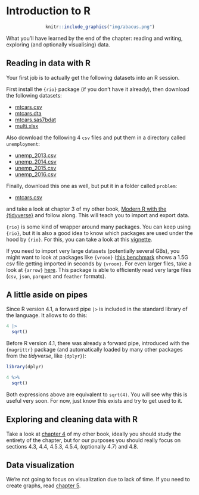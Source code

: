 # Introduction to R

<div style="text-align:center;">
```r
knitr::include_graphics("img/abacus.png")
```
</div>

What you'll have learned by the end of the chapter: reading and writing, exploring (and optionally visualising) data.

## Reading in data with R

Your first job is to actually get the following datasets into an R session.

First install the `{rio}` package (if you don't have it already), then download the following datasets:

- [mtcars.csv](https://raw.githubusercontent.com/b-rodrigues/modern_R/master/datasets/mtcars.csv)
- [mtcars.dta](https://github.com/b-rodrigues/modern_R/raw/master/datasets/mtcars.dta)
- [mtcars.sas7bdat](https://github.com/b-rodrigues/modern_R/raw/master/datasets/mtcars.sas7bdat)
- [multi.xlsx](https://github.com/b-rodrigues/modern_R/raw/master/datasets/multi.xlsx)

Also download the following 4 `csv` files and put them in a directory called `unemployment`:

- [unemp_2013.csv](https://raw.githubusercontent.com/b-rodrigues/modern_R/master/datasets/unemployment/unemp_2013.csv)
- [unemp_2014.csv](https://raw.githubusercontent.com/b-rodrigues/modern_R/master/datasets/unemployment/unemp_2014.csv)
- [unemp_2015.csv](https://raw.githubusercontent.com/b-rodrigues/modern_R/master/datasets/unemployment/unemp_2015.csv)
- [unemp_2016.csv](https://raw.githubusercontent.com/b-rodrigues/modern_R/master/datasets/unemployment/unemp_2016.csv)

Finally, download this one as well, but put it in a folder called `problem`:

- [mtcars.csv](https://raw.githubusercontent.com/b-rodrigues/modern_R/master/datasets/problems/mtcars.csv)

and take a look at chapter 3 of my other book, [Modern R with the {tidyverse}](https://b-rodrigues.github.io/modern_R/reading-and-writing-data.html)
and follow along. This will teach you to import and export data.

`{rio}` is some kind of wrapper around many packages. You can keep using `{rio}`, but it is also a good
idea to know which packages are used under the hood by `{rio}`. For this, you can take a look at this 
[vignette](https://cran.r-project.org/web/packages/rio/vignettes/rio.html).

If you need to import very large datasets (potentially several GBs), you might want to look at
packages like `{vroom}` ([this
benchmark](https://vroom.r-lib.org/articles/benchmarks.html#reading-delimited-files) shows a 1.5G
csv file getting imported in seconds by `{vroom}`. For even larger files, take a look at `{arrow}`
[here](https://arrow.apache.org/docs/r/). This package is able to efficiently read very large files
(`csv`, `json`, `parquet` and `feather` formats).

## A little aside on pipes

Since R version 4.1, a forward pipe  `|>` is included in the standard library of the language. 
It allows to do this:

```r

4 |>
  sqrt()

```

Before R version 4.1, there was already a forward pipe, introduced with the `{magrittr}` package
(and automatically loaded by many other packages from the *tidyverse*, like `{dplyr}`):

```r
library(dplyr)

4 %>%
  sqrt()

```

Both expressions above are equivalent to `sqrt(4)`. You will see why this is useful very soon. For now, 
just know this exists and try to get used to it.

## Exploring and cleaning data with R

Take a look at 
[chapter 4](https://b-rodrigues.github.io/modern_R/descriptive-statistics-and-data-manipulation.html#a-first-taste-of-data-manipulation-with-dplyr)
of my other book, ideally you should study the entirety of the chapter, but for our purposes you should
really focus on sections 4.3, 4.4, 4.5.3, 4.5.4, (optionally 4.7) and 4.8.


## Data visualization

We're not going to focus on visualization due to lack of time. If you need to create graphs, 
read [chapter 5](https://b-rodrigues.github.io/modern_R/graphs.html).
